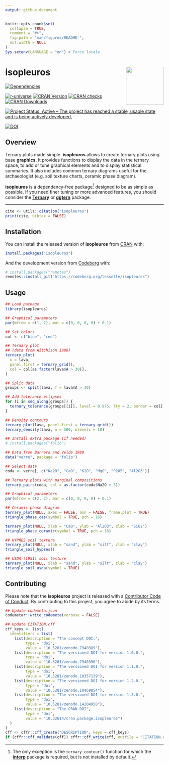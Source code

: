 ```yaml
---
output: github_document
---
```


<!-- README.md is generated from README.Rmd. Please edit that file -->

```r
knitr::opts_chunk$set(
  collapse = TRUE,
  comment = "#>",
  fig.path = "man/figures/README-",
  out.width = NULL
)
Sys.setenv(LANGUAGE = "en") # Force locale
```

# isopleuros <img width=120px src="man/figures/logo.png" align="right" />

<!-- badges: start -->
[![Dependencies](https://tinyverse.netlify.app/badge/isopleuros)](https://cran.r-project.org/package=isopleuros)

[![r-universe](https://tesselle.r-universe.dev/badges/isopleuros)](https://tesselle.r-universe.dev/isopleuros){.pkgdown-devel}
[![CRAN Version](https://www.r-pkg.org/badges/version/isopleuros)](https://cran.r-project.org/package=isopleuros){.pkgdown-release}
[![CRAN checks](https://badges.cranchecks.info/worst/isopleuros.svg)](https://cran.r-project.org/web/checks/check_results_isopleuros.html){.pkgdown-release}
[![CRAN Downloads](https://cranlogs.r-pkg.org/badges/isopleuros)](https://cran.r-project.org/package=isopleuros){.pkgdown-release}

[![Project Status: Active – The project has reached a stable, usable state and is being actively developed.](https://www.repostatus.org/badges/latest/active.svg)](https://www.repostatus.org/#active)

[![DOI](https://zenodo.org/badge/DOI/10.5281/zenodo.7940389.svg)](https://doi.org/10.5281/zenodo.7940389)
<!-- badges: end -->

## Overview

Ternary plots made simple. **isopleuros** allows to create ternary plots using base **graphics**. It provides functions to display the data in the ternary space, to add or tune graphical elements and to display statistical summaries. It also includes common ternary diagrams useful for the archaeologist (e.g. soil texture charts, ceramic phase diagram).

**isopleuros** is a dependency-free package^[The only exception is the `ternary_contour()` function for which the [**interp**](https://cran.r-project.org/package=interp) package is required, but is not installed by default.] designed to be as simple as possible. If you need finer tuning or more advanced features, you should consider the [**Ternary**](https://ms609.github.io/Ternary/) or [**ggtern**](http://www.ggtern.com/) package.

---

```r
cite <- utils::citation("isopleuros")
print(cite, bibtex = FALSE)
```

## Installation

You can install the released version of **isopleuros** from [CRAN](https://CRAN.R-project.org) with:

```r
install.packages("isopleuros")
```

And the development version from [Codeberg](https://codeberg.org/) with:

```r
# install.packages("remotes")
remotes::install_git("https://codeberg.org/tesselle/isopleuros")
```

## Usage

```r
## Load package
library(isopleuros)
```

```r
## Graphical parameters
par(mfrow = c(1, 2), mar = c(0, 0, 0, 0) + 0.1)

## Set colors
col <- c("blue", "red")

## Ternary plot
## (data from Aitchison 1986)
ternary_plot(
  x = lava, 
  panel.first = ternary_grid(),
  col = col[as.factor(lava$A > 30)],
)

## Split data
groups <- split(lava, f = lava$A > 30)

## Add tolerance ellipses
for (i in seq_along(groups)) {
  ternary_tolerance(groups[[i]], level = 0.975, lty = 2, border = col[[i]])
}

## Density contours
ternary_plot(lava, panel.first = ternary_grid())
ternary_density(lava, n = 500, nlevels = 10)
```

```r
## Install extra package (if needed)
# install.packages("folio")

## Data from Barrera and Velde 1989
data("verre", package = "folio")

## Select data
coda <- verre[, c("Na2O", "CaO", "K2O", "MgO", "P2O5", "Al2O3")]

## Ternary plots with marginal compositions
ternary_pairs(coda, col = as.factor(coda$Na2O > 5))
```

```r
## Graphical parameters
par(mfrow = c(2, 2), mar = c(0, 0, 0, 0) + 0.1)

## Ceramic phase diagram
ternary_plot(NULL, axes = FALSE, ann = FALSE, frame.plot = TRUE)
triangle_phase_cas(symbol = TRUE, pch = 16)

ternary_plot(NULL, xlab = "CaO", ylab = "Al2O3", zlab = "SiO2")
triangle_phase_ceramic(symbol = TRUE, pch = 16)

## HYPRES soil texture
ternary_plot(NULL, xlab = "sand", ylab = "silt", zlab = "clay")
triangle_soil_hypres()

## USDA (1951) soil texture
ternary_plot(NULL, xlab = "sand", ylab = "silt", zlab = "clay")
triangle_soil_usda(symbol = TRUE)
```

## Contributing

Please note that the **isopleuros** project is released with a [Contributor Code of Conduct](https://www.tesselle.org/conduct.html). By contributing to this project, you agree to abide by its terms.

```r
## Update codemeta.json
codemetar::write_codemeta(verbose = FALSE)

## Update CITATION.cff
cff_keys <- list(
  identifiers = list(
    list(description = "The concept DOI.",
         type = "doi",
         value = "10.5281/zenodo.7940389"),
    list(description = "The versioned DOI for version 1.0.0.",
         type = "doi",
         value = "10.5281/zenodo.7940390"),
    list(description = "The versioned DOI for version 1.1.0.",
         type = "doi",
         value = "10.5281/zenodo.10357139"),
    list(description = "The versioned DOI for version 1.2.0.",
         type = "doi",
         value = "10.5281/zenodo.10469854"),
    list(description = "The versioned DOI for version 1.3.0.",
         type = "doi",
         value = "10.5281/zenodo.14204958"),
    list(description = "The CRAN DOI",
         type = "doi",
         value = "10.32614/cran.package.isopleuros")
  )
)
cff <- cffr::cff_create("DESCRIPTION", keys = cff_keys)
if (cffr::cff_validate(cff)) cffr::cff_write(cff, outfile = "CITATION.cff")
```
